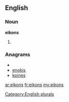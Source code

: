 ==English==

===Noun===
'''eikons'''

# {{plural of|[[eikon]]}}

===Anagrams===
* {{alphagram|eiknos}}
* [[enokis#English|enokis]]
* [[koines#English|koines]]


[[Category:English plurals]]

[[ar:eikons]]
[[fr:eikons]]
[[my:eikons]]